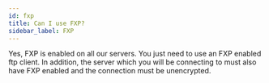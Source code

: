 ```yaml
---
id: fxp
title: Can I use FXP?
sidebar_label: FXP
---
```

Yes, FXP is enabled on all our servers.
You just need to use an FXP enabled ftp client. In addition, the server which you will be connecting to must also have FXP enabled and the connection must be unencrypted.